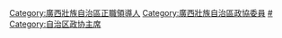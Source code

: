 [[Category:廣西壯族自治區正職領導人|Category:廣西壯族自治區正職領導人]]
[[Category:廣西壯族自治區政協委員|Category:廣西壯族自治區政協委員]]
[[Category:广西壮族自治区各级政协主席|#]]
[[Category:自治区政协主席|Category:自治区政协主席]]